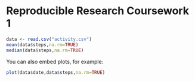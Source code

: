 Reproducible Research Coursework 1
========================================================

```r
data <- read.csv("activity.csv")
mean(data$steps,na.rm=TRUE)
median(data$steps,na.rm=TRUE)
```

You can also embed plots, for example:

```r
plot(data$date,data$steps,na.rm=TRUE)
```

